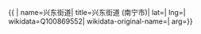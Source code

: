 {{ {{{1|PRC admin/showdata}}}|
name=兴东街道|
title=兴东街道 (南宁市)|
lat=|
lng=|
wikidata=Q100869552|
wikidata-original-name=|
arg={{{arg|}}}}}